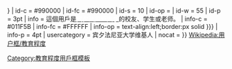 {{userbox
| border-c = #011F5B
| id       = {{{logo|{{{3|[[File:UPenn shield with banner.svg|50px]]}}}}}}
| id-c     = #990000
| id-fc    = #990000
| id-s     = 10
| id-op    = 
| id-w     = 55
| id-p     = 3pt
| info     = 這個用戶是'''[[宾夕法尼亚大学|<span style="color:#FFFFFF;">宾夕法尼亚大学</span>]]'''的校友、学生或老师。
| info-c   = #011F5B
| info-fc  = #FFFFFF
| info-op  = text-align:left;border:{{{border-width|1}}}px solid {{{border-color|{{{1|#990000}}}}}}
| info-p   = 4pt
| usercategory  = 宾夕法尼亚大学维基人
| nocat = {{{nocat|}}}
}}<noinclude>
[[Wikipedia:用户框/教育程度]]
[[Category:教育程度用戶框模板]]
</noinclude>